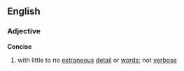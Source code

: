 ==English==
===Adjective===
'''Concise'''
# with little to no [[extraneous]] [[detail]] or [[word]]s; not [[verbose]]